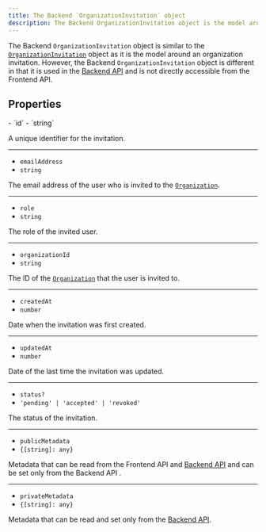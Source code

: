 ```yaml
---
title: The Backend `OrganizationInvitation` object
description: The Backend OrganizationInvitation object is the model around an organization invitation.
---
```


The Backend `OrganizationInvitation` object is similar to the [`OrganizationInvitation`](/docs/references/javascript/organization-invitation) object as it is the model around an organization invitation. However, the Backend `OrganizationInvitation` object is different in that it is used in the [Backend API](https://clerk.com/docs/reference/backend-api/tag/Organization-Invitations#operation/CreateOrganizationInvitation) and is not directly accessible from the Frontend API.

## Properties

<Properties>
  - `id`
  - `string`

  A unique identifier for the invitation.

  ---

  - `emailAddress`
  - `string`

  The email address of the user who is invited to the [`Organization`](/docs/references/backend/types/backend-organization).

  ---

  - `role`
  - `string`

  The role of the invited user.

  ---

  - `organizationId`
  - `string`

  The ID of the [`Organization`](/docs/references/backend/types/backend-organization) that the user is invited to.

  ---

  - `createdAt`
  - `number`

  Date when the invitation was first created.

  ---

  - `updatedAt`
  - `number`

  Date of the last time the invitation was updated.

  ---

  - `status?`
  - `'pending' | 'accepted' | 'revoked'`

  The status of the invitation.

  ---

  - `publicMetadata`
  - `{[string]: any}`

  Metadata that can be read from the Frontend API and [Backend API](https://clerk.com/docs/reference/backend-api) and can be set only from the Backend API .

  ---

  - `privateMetadata`
  - `{[string]: any}`

  Metadata that can be read and set only from the [Backend API](https://clerk.com/docs/reference/backend-api).
</Properties>
